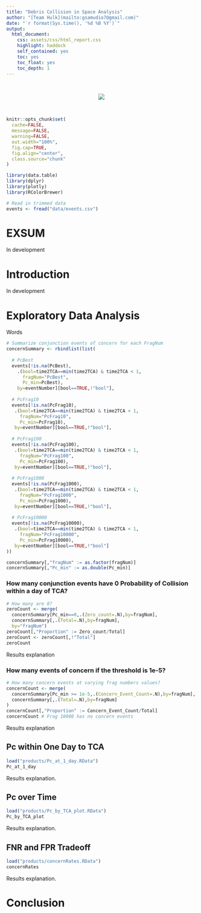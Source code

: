 ```yaml
---
title: "Debris Collision in Space Analysis"
author: "[Team Hulk](mailto:gsamudio7@gmail.com)"
date: "`r format(Sys.time(), '%d %B %Y')`"
output:
  html_document:
    css: assets/css/html_report.css
    highlight: haddock
    self_contained: yes
    toc: yes
    toc_float: yes
    toc_depth: 1
---
```




<style>
#nav_logo {
  width: 100%;
}

#TOC {
  margin-top: 10.5px;
}

</style>

<br>

<center>
![](assets/MIT-Orbit-Debris_0.jpeg)
</center>

<br>

```r
knitr::opts_chunk$set(
  cache=FALSE,
  message=FALSE,
  warning=FALSE,
  out.width="100%",
  fig.cap=TRUE,
  fig.align="center",
  class.source="chunk"
)

library(data.table)
library(dplyr)
library(plotly)
library(RColorBrewer)

# Read in trimmed data
events <- fread("data/events.csv")

```

# EXSUM
In development

# Introduction
In development

# Exploratory Data Analysis {.tabset .tabset-fade}
Words

```r
# Summarize conjunction events of concern for each FragNum
concernSummary <- rbindlist(list(
  
  # PcBest
  events[!is.na(PcBest),
    .(bool=time2TCA==min(time2TCA) & time2TCA < 1,
      fragNum="PcBest",
      Pc_min=PcBest),
    by=eventNumber][bool==TRUE,!"bool"],
  
  # PcFrag10
  events[!is.na(PcFrag10),
   .(bool=time2TCA==min(time2TCA) & time2TCA < 1,
     fragNum="PcFrag10",
     Pc_min=PcFrag10),
   by=eventNumber][bool==TRUE,!"bool"],
  
  # PcFrag100
  events[!is.na(PcFrag100),
   .(bool=time2TCA==min(time2TCA) & time2TCA < 1,
     fragNum="PcFrag100",
     Pc_min=PcFrag100),
   by=eventNumber][bool==TRUE,!"bool"],
  
  # PcFrag1000
  events[!is.na(PcFrag1000),
   .(bool=time2TCA==min(time2TCA) & time2TCA < 1,
     fragNum="PcFrag1000",
     Pc_min=PcFrag1000),
   by=eventNumber][bool==TRUE,!"bool"],
  
  # PcFrag10000
  events[!is.na(PcFrag10000),
   .(bool=time2TCA==min(time2TCA) & time2TCA < 1,
     fragNum="PcFrag10000",
     Pc_min=PcFrag10000),
   by=eventNumber][bool==TRUE,!"bool"]
))

concernSummary[,"fragNum" := as.factor(fragNum)]
concernSummary[,"Pc_min" := as.double(Pc_min)]
```

### How many conjunction events have 0 Probability of Collision within a day of TCA?
```r
# How many are 0?
zeroCount <- merge(
  concernSummary[Pc_min==0,.(Zero_count=.N),by=fragNum],
  concernSummary[,.(Total=.N),by=fragNum],
  by="fragNum")
zeroCount[,"Proportion" := Zero_count/Total]
zeroCount <- zeroCount[,!"Total"]
zeroCount
```
Results explanation


### How many events of concern if the threshold is 1e-5?
```r
# How many concern events at varying frag numbers values?
concernCount <- merge(
  concernSummary[Pc_min >= 1e-5,.(Concern_Event_Count=.N),by=fragNum],
  concernSummary[,.(Total=.N),by=fragNum]
)
concernCount[,"Proportion" := Concern_Event_Count/Total]
concernCount # Frag 10000 has no concern events

```

Results explanation

## Pc within One Day to TCA

```r
load("products/Pc_at_1_day.RData")
Pc_at_1_day
```
Results explanation.


## Pc over Time

```r
load("products/Pc_by_TCA_plot.RData")
Pc_by_TCA_plot
```
Results explanation.


## FNR and FPR Tradeoff

```r
load("products/concernRates.RData")
concernRates
```
Results explanation.

# Conclusion